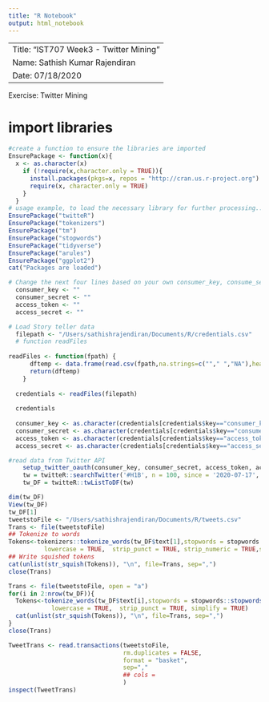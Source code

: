 ```yaml
---
title: "R Notebook"
output: html_notebook
---
```


-----------------------------------------------------------------------------------
Title: "IST707 Week3 - Twitter Mining"
Name: Sathish Kumar Rajendiran
Date: 07/18/2020
-----------------------------------------------------------------------------------
Exercise: 
 Twitter Mining

# import libraries      
```r
#create a function to ensure the libraries are imported
EnsurePackage <- function(x){
  x <- as.character(x)
    if (!require(x,character.only = TRUE)){
      install.packages(pkgs=x, repos = "http://cran.us.r-project.org")
      require(x, character.only = TRUE)
    }
  }
# usage example, to load the necessary library for further processing...
EnsurePackage("twitteR")
EnsurePackage("tokenizers")
EnsurePackage("tm")
EnsurePackage("stopwords")
EnsurePackage("tidyverse")
EnsurePackage("arules")
EnsurePackage("ggplot2")
cat("Packages are loaded")

```


```r
# Change the next four lines based on your own consumer_key, consume_secret, access_token, and access_secret. 
  consumer_key <- ""
  consumer_secret <- ""
  access_token <- ""
  access_secret <- ""
```


```r

# Load Story teller data 
  filepath <- "/Users/sathishrajendiran/Documents/R/credentials.csv"
  # function readFiles
  
readFiles <- function(fpath) {
      dftemp <- data.frame(read.csv(fpath,na.strings=c(""," ","NA"),header=TRUE),stringsAsFactors=FALSE)
      return(dftemp)
    }
  
  credentials <- readFiles(filepath) 
  
  credentials
  
  consumer_key <- as.character(credentials[credentials$key=="consumer_key",]$value)
  consumer_secret <- as.character(credentials[credentials$key=="consumer_secret",]$value)
  access_token <- as.character(credentials[credentials$key=="access_token",]$value)
  access_secret <- as.character(credentials[credentials$key=="access_secret",]$value)

```


```r
#read data from Twitter API
    setup_twitter_oauth(consumer_key, consumer_secret, access_token, access_secret)
    tw = twitteR::searchTwitter('#H1B', n = 100, since = '2020-07-17', retryOnRateLimit = 2)
    tw_DF = twitteR::twListToDF(tw)
```


```r
dim(tw_DF)
View(tw_DF)
tw_DF[1]
tweetstoFile <- "/Users/sathishrajendiran/Documents/R/tweets.csv"
Trans <- file(tweetstoFile)
## Tokenize to words 
Tokens<-tokenizers::tokenize_words(tw_DF$text[1],stopwords = stopwords::stopwords("en"), 
          lowercase = TRUE,  strip_punct = TRUE, strip_numeric = TRUE,simplify = TRUE)
## Write squished tokens
cat(unlist(str_squish(Tokens)), "\n", file=Trans, sep=",")
close(Trans)

```

```r
Trans <- file(tweetstoFile, open = "a")
for(i in 2:nrow(tw_DF)){
  Tokens<-tokenize_words(tw_DF$text[i],stopwords = stopwords::stopwords("en"), 
            lowercase = TRUE,  strip_punct = TRUE, simplify = TRUE)
  cat(unlist(str_squish(Tokens)), "\n", file=Trans, sep=",")
}
close(Trans)

```

```r
TweetTrans <- read.transactions(tweetstoFile,
                                rm.duplicates = FALSE, 
                                format = "basket",
                                sep=","
                                ## cols = 
                                )
inspect(TweetTrans)
```


